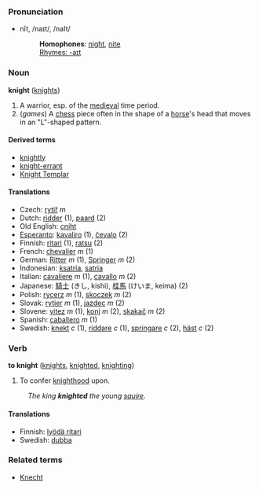 ===Pronunciation===
*nīt, /naɪt/, /naIt/
*:'''Homophones''': [[night]], [[nite]]
*:[[Rhymes:English:-aɪt|Rhymes: -aɪt]]

===Noun===
'''knight''' ([[knights]])

# A warrior, esp. of the [[medieval]] time period.
# (''games'') A [[chess]] piece often in the shape of a [[horse]]'s head that moves in an "L"-shaped pattern.

====Derived terms====
*[[knightly]]
*[[knight-errant]]
*[[Knight Templar]]

====Translations====
*Czech: [[rytíř]] <i>m</i> 
*Dutch: [[ridder]] (1), [[paard]] (2)
*Old English: [[cniht]]
*[[Esperanto]]: [[kavaliro]] (1), [[ĉevalo]] (2)
*Finnish: [[ritari]] (1), [[ratsu]] (2)
*French: [[chevalier]] ''m'' (1)
*German: [[Ritter]] ''m'' (1), [[Springer]] ''m'' (2)
*Indonesian: [[ksatria]], [[satria]]
*Italian: [[cavaliere]] ''m'' (1), [[cavallo]] ''m'' (2)
*Japanese: [[騎士]] (きし, kishi), [[桂馬]] (けいま, keima) (2)
*Polish: [[rycerz]] ''m'' (1), [[skoczek]] ''m'' (2)
*Slovak: [[rytier]] ''m'' (1), [[jazdec]] ''m'' (2)
*Slovene: [[vitez]] ''m'' (1), [[konj]] ''m'' (2), [[skakač]] ''m'' (2)
*Spanish: [[caballero]] ''m'' (1)
*Swedish: [[knekt]] ''c'' (1), [[riddare]] ''c'' (1), [[springare]] ''c'' (2), [[häst]] ''c'' (2)

===Verb===
'''to knight''' ([[knights]], [[knighted]], [[knighting]])

# To confer [[knighthood]] upon.
:''The king '''knighted''' the young [[squire]]''.

====Translations====
*Finnish: [[lyödä ritari]]
*Swedish: [[dubba]]

===Related terms===
*[[Knecht]]